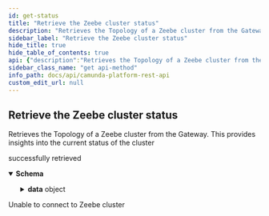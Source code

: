 ```yaml
---
id: get-status
title: "Retrieve the Zeebe cluster status"
description: "Retrieves the Topology of a Zeebe cluster from the Gateway. This provides insights into the current status of the cluster"
sidebar_label: "Retrieve the Zeebe cluster status"
hide_title: true
hide_table_of_contents: true
api: {"description":"Retrieves the Topology of a Zeebe cluster from the Gateway. This provides insights into the current status of the cluster","operationId":"getStatus","responses":{"200":{"description":"successfully retrieved","content":{"application/json":{"schema":{"title":"A response to GET /status","description":"A response to GET /status","type":"object","properties":{"data":{"title":"A topology for a Zeebe cluster","description":"A topology for a Zeebe cluster","type":"object","properties":{"clusterSize":{"type":"integer","format":"int32","description":"The expected number of brokers (nodes) in the cluster"},"partitionsCount":{"type":"integer","format":"int32","description":"The number of partitions spread across the cluster"},"replicationFactor":{"type":"integer","format":"int32","description":"The number of replicas that should exist of each partition."},"gatewayVersion":{"type":"string","description":"The version of the gateway's software"},"brokers":{"type":"array","items":{"type":"object","properties":{"address":{"type":"string","description":"The address of the broker (host:port)"},"host":{"type":"string","description":"The hostname of the broker"},"port":{"type":"integer","format":"int32","description":"The port at which the broker can be contacted"},"version":{"type":"string","description":"The version of the broker's software"},"partitions":{"type":"array","items":{"type":"object","properties":{"partitionId":{"type":"integer","format":"int32","description":"The unique (within a cluster) ID of the partition"},"role":{"type":"string","enum":["LEADER","FOLLOWER","INACTIVE"],"description":"The RAFT role of the broker for the partition"},"leader":{"type":"boolean","description":"Whether the broker is leader for the partition, or not"},"health":{"type":"string","enum":["HEALTHY","UNHEALTHY","DEAD"],"description":"The health of the partition on the broker"}}},"description":"The list of partitions managed or replicated on this broker"},"nodeId":{"type":"integer","format":"int32","description":"The unique (within the cluster) ID for the broker"}}},"description":"The list of brokers that are part of the cluster"}}},"error":{"type":"string"}}}}}},"503":{"description":"Unable to connect to Zeebe cluster"}},"tags":["Cluster"],"method":"get","path":"/status","info":{"title":"Camunda Platform REST API","description":"REST API to interact with Camunda Platform 8.\n\n:::caution\n\nThis API is not yet stable - we may break backward compatibility in newer releases of `v0`.\n\n:::","version":"0.1.0"},"postman":{"name":"Retrieve the Zeebe cluster status","description":{"content":"Retrieves the Topology of a Zeebe cluster from the Gateway. This provides insights into the current status of the cluster","type":"text/plain"},"url":{"path":["status"],"host":["{{baseUrl}}"],"query":[],"variable":[]},"header":[{"key":"Accept","value":"application/json"}],"method":"GET"}}
sidebar_class_name: "get api-method"
info_path: docs/api/camunda-platform-rest-api
custom_edit_url: null
---
```



## Retrieve the Zeebe cluster status



Retrieves the Topology of a Zeebe cluster from the Gateway. This provides insights into the current status of the cluster

<div><ApiTabs><TabItem label={"200"} value={"200"}><div>

successfully retrieved

</div><div><MimeTabs schemaType={"response"}><TabItem label={"application/json"} value={"application/json"}><SchemaTabs><TabItem label={"Schema"} value={"Schema"}><details style={{}} data-collapsed={false} open={true}><summary style={{"textAlign":"left"}}><strong>Schema</strong></summary><div style={{"textAlign":"left","marginLeft":"1rem"}}></div><ul style={{"marginLeft":"1rem"}}><SchemaItem collapsible={true} className={"schemaItem"}><details style={{}}><summary style={{}}><strong>data</strong><span style={{"opacity":"0.6"}}> object</span></summary><div style={{"marginLeft":"1rem"}}><div style={{"marginTop":".5rem","marginBottom":".5rem"}}>

A topology for a Zeebe cluster

</div><SchemaItem collapsible={false} name={"clusterSize"} required={false} schemaName={"int32"} qualifierMessage={undefined} schema={{"type":"integer","format":"int32","description":"The expected number of brokers (nodes) in the cluster"}}></SchemaItem><SchemaItem collapsible={false} name={"partitionsCount"} required={false} schemaName={"int32"} qualifierMessage={undefined} schema={{"type":"integer","format":"int32","description":"The number of partitions spread across the cluster"}}></SchemaItem><SchemaItem collapsible={false} name={"replicationFactor"} required={false} schemaName={"int32"} qualifierMessage={undefined} schema={{"type":"integer","format":"int32","description":"The number of replicas that should exist of each partition."}}></SchemaItem><SchemaItem collapsible={false} name={"gatewayVersion"} required={false} schemaName={"string"} qualifierMessage={undefined} schema={{"type":"string","description":"The version of the gateway's software"}}></SchemaItem><SchemaItem collapsible={true} className={"schemaItem"}><details style={{}}><summary style={{}}><strong>brokers</strong><span style={{"opacity":"0.6"}}> object[]</span></summary><div style={{"marginLeft":"1rem"}}><div style={{"marginTop":".5rem","marginBottom":".5rem"}}>

The list of brokers that are part of the cluster

</div><li><div style={{"fontSize":"var(--ifm-code-font-size)","opacity":"0.6","marginLeft":"-.5rem","paddingBottom":".5rem"}}>Array [</div></li><SchemaItem collapsible={false} name={"address"} required={false} schemaName={"string"} qualifierMessage={undefined} schema={{"type":"string","description":"The address of the broker (host:port)"}}></SchemaItem><SchemaItem collapsible={false} name={"host"} required={false} schemaName={"string"} qualifierMessage={undefined} schema={{"type":"string","description":"The hostname of the broker"}}></SchemaItem><SchemaItem collapsible={false} name={"port"} required={false} schemaName={"int32"} qualifierMessage={undefined} schema={{"type":"integer","format":"int32","description":"The port at which the broker can be contacted"}}></SchemaItem><SchemaItem collapsible={false} name={"version"} required={false} schemaName={"string"} qualifierMessage={undefined} schema={{"type":"string","description":"The version of the broker's software"}}></SchemaItem><SchemaItem collapsible={true} className={"schemaItem"}><details style={{}}><summary style={{}}><strong>partitions</strong><span style={{"opacity":"0.6"}}> object[]</span></summary><div style={{"marginLeft":"1rem"}}><div style={{"marginTop":".5rem","marginBottom":".5rem"}}>

The list of partitions managed or replicated on this broker

</div><li><div style={{"fontSize":"var(--ifm-code-font-size)","opacity":"0.6","marginLeft":"-.5rem","paddingBottom":".5rem"}}>Array [</div></li><SchemaItem collapsible={false} name={"partitionId"} required={false} schemaName={"int32"} qualifierMessage={undefined} schema={{"type":"integer","format":"int32","description":"The unique (within a cluster) ID of the partition"}}></SchemaItem><SchemaItem collapsible={false} name={"role"} required={false} schemaName={"string"} qualifierMessage={"**Possible values:** [`LEADER`, `FOLLOWER`, `INACTIVE`]"} schema={{"type":"string","enum":["LEADER","FOLLOWER","INACTIVE"],"description":"The RAFT role of the broker for the partition"}}></SchemaItem><SchemaItem collapsible={false} name={"leader"} required={false} schemaName={"boolean"} qualifierMessage={undefined} schema={{"type":"boolean","description":"Whether the broker is leader for the partition, or not"}}></SchemaItem><SchemaItem collapsible={false} name={"health"} required={false} schemaName={"string"} qualifierMessage={"**Possible values:** [`HEALTHY`, `UNHEALTHY`, `DEAD`]"} schema={{"type":"string","enum":["HEALTHY","UNHEALTHY","DEAD"],"description":"The health of the partition on the broker"}}></SchemaItem><li><div style={{"fontSize":"var(--ifm-code-font-size)","opacity":"0.6","marginLeft":"-.5rem"}}>]</div></li></div></details></SchemaItem><SchemaItem collapsible={false} name={"nodeId"} required={false} schemaName={"int32"} qualifierMessage={undefined} schema={{"type":"integer","format":"int32","description":"The unique (within the cluster) ID for the broker"}}></SchemaItem><li><div style={{"fontSize":"var(--ifm-code-font-size)","opacity":"0.6","marginLeft":"-.5rem"}}>]</div></li></div></details></SchemaItem></div></details></SchemaItem><SchemaItem collapsible={false} name={"error"} required={false} schemaName={"string"} qualifierMessage={undefined} schema={{"type":"string"}}></SchemaItem></ul></details></TabItem><TabItem label={"Example (from schema)"} value={"Example (from schema)"}><ResponseSamples responseExample={"{\n  \"data\": {\n    \"clusterSize\": 0,\n    \"partitionsCount\": 0,\n    \"replicationFactor\": 0,\n    \"gatewayVersion\": \"string\",\n    \"brokers\": [\n      {\n        \"address\": \"string\",\n        \"host\": \"string\",\n        \"port\": 0,\n        \"version\": \"string\",\n        \"partitions\": [\n          {\n            \"partitionId\": 0,\n            \"role\": \"LEADER\",\n            \"leader\": true,\n            \"health\": \"HEALTHY\"\n          }\n        ],\n        \"nodeId\": 0\n      }\n    ]\n  },\n  \"error\": \"string\"\n}"} language={"json"}></ResponseSamples></TabItem></SchemaTabs></TabItem></MimeTabs></div></TabItem><TabItem label={"503"} value={"503"}><div>

Unable to connect to Zeebe cluster

</div><div></div></TabItem></ApiTabs></div>
      
